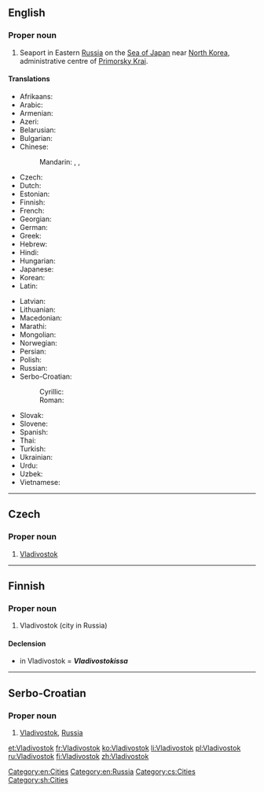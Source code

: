 ==English==
{{wikipedia}}

===Proper noun===
{{en-proper noun}}

# Seaport in Eastern [[Russia]] on the [[Sea of Japan]] near [[North Korea]], administrative centre of [[Primorsky Krai]].

====Translations====
{{trans-top|seaport in Russia}}
* Afrikaans: {{t|af|Wladiwostok}}
* Arabic: {{t-|ar|فلاديفوستوك|m|tr=fladifustūk}}
* Armenian: {{t-|hy|Վլադիվոստոկ|tr=Vladivostok}}
* Azeri: {{t|az|Vladivostok}}
* Belarusian: {{t-|be|Уладзівасток|m|tr=Uladzivastók}}
* Bulgarian: {{t-|bg|Владивосток|m|tr=Vladivostók}}
* Chinese:
*: Mandarin: {{t-|cmn|符拉迪沃斯托克|tr=Fúlādíwòsītuōkè|sc=Hani}}, {{t|cmn|海參崴|sc=Hani}}, {{t|cmn|海参崴|tr=Hǎishēnwǎi|sc=Hani}}
* Czech: {{t-|cs|Vladivostok|m}}
* Dutch: {{t-|nl|Vladivostok}}
* Estonian: {{t|et|Vladivostok}}
* Finnish: {{t+|fi|Vladivostok}}
* French: {{t+|fr|Vladivostok|m}}
* Georgian: {{t-|ka|ვლადივოსტოკი|tr=vladivostoki|sc=Geor}}
* German: {{t-|de|Wladiwostok|n}}
* Greek: {{t-|el|Βλαδιβοστόκ|tr=Vladivostók}}
* Hebrew: {{t-|he|ולדיווסטוק}}
* Hindi: {{t-|hi|व्लादिवोस्तोक|tr=vlādivōstōk}}
* Hungarian: {{t|hu|Vlagyivosztok}}
* Japanese: {{t-|ja|ウラジオストク|tr=Urajiosutoku}}
* Korean: {{t+|ko|블라디보스토크|tr=Beulladiboseutokeu|sc=Hang}}
* Latin: {{t|la|Vladivostokium|n}}
{{trans-mid}}
* Latvian: {{t|lv|Vladivostoka}}
* Lithuanian: {{t|lt|Vladivostokas|m}}
* Macedonian: {{t-|mk|Владивосток|m|tr=Vladivóstok}}
* Marathi: {{t-|mr|व्लादिवोस्तोक|n|tr=vlādivostoka|sc=Deva}}
* Mongolian: {{t|mn|Владивосток|tr=Vladivostok|sc=Cyrl}}
* Norwegian: {{t|no|Vladivostok}}
* Persian: {{t|fa|ولادی‌وستوک|tr=Velâdi-vostōk|sc=fa-Arab}}
* Polish: {{t-|pl|Władywostok|m}}
* Russian: {{t+|ru|Владивосток|m|tr=Vladivostók}}
* Serbo-Croatian:
*: Cyrillic: {{t|sh|Владивосток|m|sc=Cyrl}}
*: Roman: {{t|sh|Vladivostok|m}}
* Slovak: {{t|sk|Vladivostok|m}}
* Slovene: {{t|sl|Vladivostok|m}}
* Spanish: {{t|es|Vladivostok|m}}
* Thai: {{t-|th|วลาดิวอสต๊อก|tr=wá-laa-dì-wor-òk}}
* Turkish: {{t|tr|Vladivostok}}
* Ukrainian: {{t-|uk|Владивосток|m|tr=Vladyvostók}}
* Urdu: {{t|ur|ولادی وستوک|tr=vlādi vostok|sc=ur-Arab}}
* Uzbek: {{t|uz|Vladivostok}}
* Vietnamese: {{t-|vi|Vladivostok}}
{{trans-bottom}}

[[Category:en:Cities]]
[[Category:en:Russia]]

----

==Czech==

===Proper noun===
{{cs-proper noun|g=m}}

# [[#English|Vladivostok]] {{gloss|seaport in Eastern Russia on the Sea of Japan near North Korea, administrative centre of Primorsky Krai}}

[[Category:cs:Cities]]

----

==Finnish==

===Proper noun===
{{fi-proper noun}}

# Vladivostok (city in Russia)

====Declension====
* in Vladivostok = '''''Vladivostokissa'''''
{{fi-decl-risti|Vladivostok|nopl=1|i=0}}

----

==Serbo-Croatian==

===Proper noun===
{{sh-proper noun|g=m|r|Владивосток}}

# [[Vladivostok#English|Vladivostok]], [[Russia]]

[[Category:sh:Cities]]

[[et:Vladivostok]]
[[fr:Vladivostok]]
[[ko:Vladivostok]]
[[li:Vladivostok]]
[[pl:Vladivostok]]
[[ru:Vladivostok]]
[[fi:Vladivostok]]
[[zh:Vladivostok]]